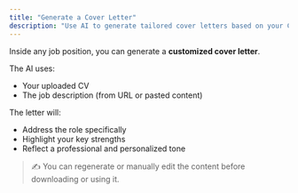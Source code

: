 ```yaml
---
title: "Generate a Cover Letter"
description: "Use AI to generate tailored cover letters based on your CV and the job description."
---
```


Inside any job position, you can generate a **customized cover letter**.

The AI uses:
- Your uploaded CV
- The job description (from URL or pasted content)

The letter will:
- Address the role specifically
- Highlight your key strengths
- Reflect a professional and personalized tone

> ✍️ You can regenerate or manually edit the content before downloading or using it.